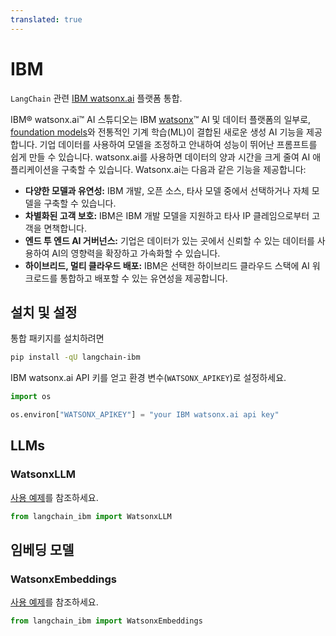 ```yaml
---
translated: true
---
```


# IBM

`LangChain` 관련 [IBM watsonx.ai](https://www.ibm.com/products/watsonx-ai) 플랫폼 통합.

IBM® watsonx.ai™ AI 스튜디오는 IBM [watsonx](https://www.ibm.com/watsonx)™ AI 및 데이터 플랫폼의 일부로, [foundation models](https://www.ibm.com/products/watsonx-ai/foundation-models)와 전통적인 기계 학습(ML)이 결합된 새로운 생성 AI 기능을 제공합니다. 기업 데이터를 사용하여 모델을 조정하고 안내하여 성능이 뛰어난 프롬프트를 쉽게 만들 수 있습니다. watsonx.ai를 사용하면 데이터의 양과 시간을 크게 줄여 AI 애플리케이션을 구축할 수 있습니다.
Watsonx.ai는 다음과 같은 기능을 제공합니다:

- **다양한 모델과 유연성:** IBM 개발, 오픈 소스, 타사 모델 중에서 선택하거나 자체 모델을 구축할 수 있습니다.
- **차별화된 고객 보호:** IBM은 IBM 개발 모델을 지원하고 타사 IP 클레임으로부터 고객을 면책합니다.
- **엔드 투 엔드 AI 거버넌스:** 기업은 데이터가 있는 곳에서 신뢰할 수 있는 데이터를 사용하여 AI의 영향력을 확장하고 가속화할 수 있습니다.
- **하이브리드, 멀티 클라우드 배포:** IBM은 선택한 하이브리드 클라우드 스택에 AI 워크로드를 통합하고 배포할 수 있는 유연성을 제공합니다.

## 설치 및 설정

통합 패키지를 설치하려면

```bash
pip install -qU langchain-ibm
```

IBM watsonx.ai API 키를 얻고 환경 변수(`WATSONX_APIKEY`)로 설정하세요.

```python
import os

os.environ["WATSONX_APIKEY"] = "your IBM watsonx.ai api key"
```

## LLMs

### WatsonxLLM

[사용 예제](/docs/integrations/llms/ibm_watsonx)를 참조하세요.

```python
from langchain_ibm import WatsonxLLM
```

## 임베딩 모델

### WatsonxEmbeddings

[사용 예제](/docs/integrations/text_embedding/ibm_watsonx)를 참조하세요.

```python
from langchain_ibm import WatsonxEmbeddings
```
